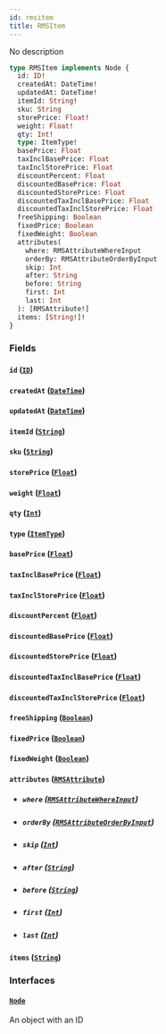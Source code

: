 ```yaml
---
id: rmsitem
title: RMSItem
---
```


No description

```graphql
type RMSItem implements Node {
  id: ID!
  createdAt: DateTime!
  updatedAt: DateTime!
  itemId: String!
  sku: String
  storePrice: Float!
  weight: Float!
  qty: Int!
  type: ItemType!
  basePrice: Float
  taxInclBasePrice: Float
  taxInclStorePrice: Float
  discountPercent: Float
  discountedBasePrice: Float
  discountedStorePrice: Float
  discountedTaxInclBasePrice: Float
  discountedTaxInclStorePrice: Float
  freeShipping: Boolean
  fixedPrice: Boolean
  fixedWeight: Boolean
  attributes(
    where: RMSAttributeWhereInput
    orderBy: RMSAttributeOrderByInput
    skip: Int
    after: String
    before: String
    first: Int
    last: Int
  ): [RMSAttribute!]
  items: [String!]!
}
```

### Fields

#### `id` ([`ID`](../../order-view-service/scalars/id))

#### `createdAt` ([`DateTime`](../../order-view-service/scalars/date-time))

#### `updatedAt` ([`DateTime`](../../order-view-service/scalars/date-time))

#### `itemId` ([`String`](../../order-view-service/scalars/string))

#### `sku` ([`String`](../../order-view-service/scalars/string))

#### `storePrice` ([`Float`](../../order-view-service/scalars/float))

#### `weight` ([`Float`](../../order-view-service/scalars/float))

#### `qty` ([`Int`](../../order-view-service/scalars/int))

#### `type` ([`ItemType`](../../order-view-service/enums/item-type))

#### `basePrice` ([`Float`](../../order-view-service/scalars/float))

#### `taxInclBasePrice` ([`Float`](../../order-view-service/scalars/float))

#### `taxInclStorePrice` ([`Float`](../../order-view-service/scalars/float))

#### `discountPercent` ([`Float`](../../order-view-service/scalars/float))

#### `discountedBasePrice` ([`Float`](../../order-view-service/scalars/float))

#### `discountedStorePrice` ([`Float`](../../order-view-service/scalars/float))

#### `discountedTaxInclBasePrice` ([`Float`](../../order-view-service/scalars/float))

#### `discountedTaxInclStorePrice` ([`Float`](../../order-view-service/scalars/float))

#### `freeShipping` ([`Boolean`](../../order-view-service/scalars/boolean))

#### `fixedPrice` ([`Boolean`](../../order-view-service/scalars/boolean))

#### `fixedWeight` ([`Boolean`](../../order-view-service/scalars/boolean))

#### `attributes` ([`RMSAttribute`](../../order-view-service/objects/rmsattribute))

- ##### `where` ([`RMSAttributeWhereInput`](../../order-view-service/inputs/rmsattribute-where-input))

- ##### `orderBy` ([`RMSAttributeOrderByInput`](../../order-view-service/enums/rmsattribute-order-by-input))

- ##### `skip` ([`Int`](../../order-view-service/scalars/int))

- ##### `after` ([`String`](../../order-view-service/scalars/string))

- ##### `before` ([`String`](../../order-view-service/scalars/string))

- ##### `first` ([`Int`](../../order-view-service/scalars/int))

- ##### `last` ([`Int`](../../order-view-service/scalars/int))

#### `items` ([`String`](../../order-view-service/scalars/string))

### Interfaces

#### [`Node`](../../order-view-service/interfaces/node)

An object with an ID
